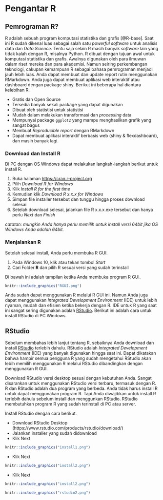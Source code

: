 # Pengantar R {#intro}

## Pemrograman R?

R adalah sebuah program komputasi statistika dan grafis [@R-base]. Saat ini R sudah dikenal luas sebagai salah satu *powerful software* untuk analisis data dan *Data Science*. Tentu saja selain R masih banyak *software* lain yang tidak kalah dengan R, misalnya Python. R dibuat dengan tujuan awal untuk komputasi statistika dan grafis. Awalnya digunakan oleh para ilmuwan dalam riset mereka dan para akademisi. Namun seiring perkembangan teknologi, cakupan kemampuan R sebagai bahasa pemrograman menjadi jauh lebih luas. Anda dapat membuat dan update report rutin menggunakan RMarkdown. Anda juga dapat membuat aplikasi web interaktif atau dashboard dengan package shiny. Berikut ini beberapa hal diantara kelebihan R. 

* Gratis dan Open Source
* Tersedia banyak sekali package yang dapat digunakan
* Dibuat oleh statistisi untuk statistisi
* Mudah dalam melakukan transformasi dan _processing_ data
* Mempunyai package `ggplot2` yang mampu menghasilkan grafik yang sangat bagus
* Membuat *Reproducible report* dengan RMarkdown
* Dapat membuat aplikasi interaktif berbasis web (shiny & flexdashboard), dan masih banyak lagi.

### Download dan Install R

Di PC dengan OS Windows dapat melakukan langkah-langkah berikut untuk install R.

1. Buka halaman <https://cran.r-project.org>
2. Pilih *Download R for Windows*
3. Klik *Install R for the first time*
4. Kemudian klik *Download R x.x.x for Windows*
5. Simpan file installer tersebut dan tunggu hingga proses download selesai
6. Setelah download selesai, jalankan file R x.x.x.exe tersebut dan hanya perlu *Next* dan *Finish*

_catatan: mungkin Anda hanya perlu memilih untuk install versi 64bit jika OS Windows Anda adalah 64bit._ 

### Menjalankan R

Setelah selesai install, Anda perlu membuka R GUI.

1. Pada Windows 10, klik atau tekan tombol *Start*
2. Cari Folder **R** dan pilih R sesuai versi yang sudah terinstall

Di bawah ini adalah tampilan ketika Anda membuka program R GUI.

```r
knitr::include_graphics("RGUI.png")
```

Anda sudah dapat menggunakan R melalui R GUI ini. Namun Anda juga dapat menggunakan _Integrated Development Environment_ (IDE) untuk lebih nyaman, mudah dan efisien ketika bekerja dengan R. IDE untuk R yang saat ini sangat sering digunakan adalah [RStudio](https://rstudio.com). Berikut ini adalah cara untuk install RStudio di PC Windows.

## RStudio

Sebelum membahas lebih lanjut tentang R, sebaiknya Anda download dan install [RStudio](https://www.rstudio.com/products/rstudio/download/) terlebih dahulu. RStudio adalah *Integrated Development Environment* (IDE) yang banyak digunakan hingga saat ini. Dapat dikatakan bahwa hampir semua pengguna R yang sudah mengetahui RStudio akan lebih memilih menggunakan R melalui RStudio dibandingkan dengan menggunakan R GUI. 

Download RStudio versi desktop sesuai dengan kebutuhan Anda. Sangat disarankan untuk menggunakan RStudio versi terbaru, termasuk dengan R. R dan RStudio adalah dua program yang berbeda. Anda tidak harus install R untuk dapat menggunakan program R. Tapi Anda diwajibkan untuk install R terlebih dahulu sebelum install dan menggunkan RStudio. RStudio membutuhkan program R yang sudah terinstall di PC atau server.

Install RStudio dengan cara berikut.

* Download RStudio Desktop (https://www.rstudio.com/products/rstudio/download/)
* Jalankan installer yang sudah didownload
* Klik Next 
```r
knitr::include_graphics("install1.png")
```

* Klik Next 
```r
knitr::include_graphics("install2.png")
```

* Klik Next 
```r
knitr::include_graphics("install2.png")
```

```r
knitr::include_graphics("rstudio2.png")
```

